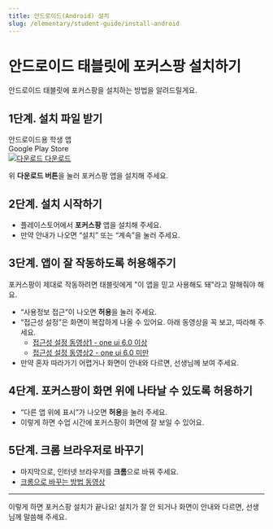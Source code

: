 ```yaml
---
title: 안드로이드(Android) 설치
slug: /elementary/student-guide/install-android
---
```


# 안드로이드 태블릿에 포커스팡 설치하기

안드로이드 태블릿에 포커스팡을 설치하는 방법을 알려드릴게요.

## 1단계. 설치 파일 받기

<div class="fp-download-container fp-download-green">
  <div>
    <div class="fp-download-title">안드로이드용 학생 앱</div>
    <div class="fp-download-desc">Google Play Store</div>
  </div>
  <a
    class="fp-download-button"
    href="https://play.google.com/store/apps/details?id=com.focuspang.student"
  >
    <img
      class="fp-download-icon"
      src="/img/download-white-icon.svg"
      alt="다운로드"
    />
    다운로드
  </a>
</div>

위 **다운로드 버튼**을 눌러 포커스팡 앱을 설치해 주세요.

## 2단계. 설치 시작하기

- 플레이스토어에서 **포커스팡** 앱을 설치해 주세요.
- 만약 안내가 나오면 “설치” 또는 “계속”을 눌러 주세요.

## 3단계. 앱이 잘 작동하도록 허용해주기

포커스팡이 제대로 작동하려면 태블릿에게 "이 앱을 믿고 사용해도 돼"라고 말해줘야 해요.

- “사용정보 접근”이 나오면 **허용**을 눌러 주세요.
- “접근성 설정”은 화면이 복잡하게 나올 수 있어요. 아래 동영상을 꼭 보고, 따라해 주세요.
  - [접근성 설정 동영상1 - one ui 6.0 이상](https://www.youtube.com/watch?v=mmQBRfcNyAQ)
  - [접근성 설정 동영상2 - one ui 6.0 미만](https://www.youtube.com/watch?v=XBcpvCpa3nk&t=163s)
- 만약 혼자 따라가기 어렵거나 화면이 안내와 다르면, 선생님께 보여 주세요.

## 4단계. 포커스팡이 화면 위에 나타날 수 있도록 허용하기

- “다른 앱 위에 표시”가 나오면 **허용**을 눌러 주세요.
- 이렇게 하면 수업 시간에 포커스팡이 화면에 잘 보일 수 있어요.

## 5단계. 크롬 브라우저로 바꾸기

- 마지막으로, 인터넷 브라우저를 **크롬**으로 바꿔 주세요.
- [크롬으로 바꾸는 방법 동영상](https://support.google.com/chrome/answer/95417?hl=ko&co=GENIE.Platform%3DAndroid&oco=1)

---

이렇게 하면 포커스팡 설치가 끝나요!
설치가 잘 안 되거나 화면이 안내와 다르면, 선생님께 말씀해 주세요.
